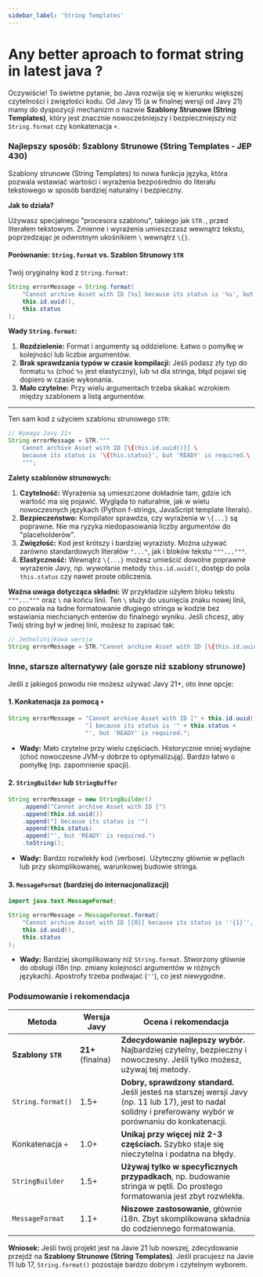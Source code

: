 ```yaml
---
sidebar_label: 'String Templates'
---
```


# Any better aproach to format string in latest java ?


Oczywiście! To świetne pytanie, bo Java rozwija się w kierunku większej czytelności i zwięzłości kodu. Od Javy 15 (a w finalnej wersji od Javy 21) mamy do dyspozycji mechanizm o nazwie **Szablony Strunowe (String Templates)**, który jest znacznie nowocześniejszy i bezpieczniejszy niż `String.format` czy konkatenacja `+`.

### Najlepszy sposób: Szablony Strunowe (String Templates - JEP 430)

Szablony strunowe (String Templates) to nowa funkcja języka, która pozwala wstawiać wartości i wyrażenia bezpośrednio do literału tekstowego w sposób bardziej naturalny i bezpieczny.

**Jak to działa?**

Używasz specjalnego "procesora szablonu", takiego jak `STR.`, przed literałem tekstowym. Zmienne i wyrażenia umieszczasz wewnątrz tekstu, poprzedzając je odwrotnym ukośnikiem `\` wewnątrz `\{}`.

#### Porównanie: `String.format` vs. Szablon Strunowy `STR`

Twój oryginalny kod z `String.format`:
```java
String errorMessage = String.format(
    "Cannot archive Asset with ID [%s] because its status is '%s', but 'READY' is required.",
    this.id.uuid(),
    this.status
);
```
**Wady `String.format`:**
1.  **Rozdzielenie:** Format i argumenty są oddzielone. Łatwo o pomyłkę w kolejności lub liczbie argumentów.
2.  **Brak sprawdzania typów w czasie kompilacji:** Jeśli podasz zły typ do formatu `%s` (choć `%s` jest elastyczny), lub `%d` dla stringa, błąd pojawi się dopiero w czasie wykonania.
3.  **Mało czytelne:** Przy wielu argumentach trzeba skakać wzrokiem między szablonem a listą argumentów.

---

Ten sam kod z użyciem szablonu strunowego `STR`:
```java
// Wymaga Javy 21+
String errorMessage = STR."""
    Cannot archive Asset with ID [\{this.id.uuid()}] \
    because its status is '\{this.status}', but 'READY' is required.\
    """;
```

**Zalety szablonów strunowych:**
1.  **Czytelność:** Wyrażenia są umieszczone dokładnie tam, gdzie ich wartość ma się pojawić. Wygląda to naturalnie, jak w wielu nowoczesnych językach (Python f-strings, JavaScript template literals).
2.  **Bezpieczeństwo:** Kompilator sprawdza, czy wyrażenia w `\{...}` są poprawne. Nie ma ryzyka niedopasowania liczby argumentów do "placeholderów".
3.  **Zwięzłość:** Kod jest krótszy i bardziej wyrazisty. Można używać zarówno standardowych literałów `"..."`, jak i bloków tekstu `"""..."""`.
4.  **Elastyczność:** Wewnątrz `\{...}` możesz umieścić dowolne poprawne wyrażenie Javy, np. wywołanie metody `this.id.uuid()`, dostęp do pola `this.status` czy nawet proste obliczenia.

**Ważna uwaga dotycząca składni:**
W przykładzie użyłem bloku tekstu `"""..."""` oraz `\` na końcu linii. Ten `\` służy do usunięcia znaku nowej linii, co pozwala na ładne formatowanie długiego stringa w kodzie bez wstawiania niechcianych enterów do finalnego wyniku. Jeśli chcesz, aby Twój string był w jednej linii, możesz to zapisać tak:

```java
// Jednolinijkowa wersja
String errorMessage = STR."Cannot archive Asset with ID [\{this.id.uuid()}] because its status is '\{this.status}', but 'READY' is required.";
```

### Inne, starsze alternatywy (ale gorsze niż szablony strunowe)

Jeśli z jakiegoś powodu nie możesz używać Javy 21+, oto inne opcje:

#### 1. Konkatenacja za pomocą `+`
```java
String errorMessage = "Cannot archive Asset with ID [" + this.id.uuid() +
                      "] because its status is '" + this.status +
                      "', but 'READY' is required.";
```
*   **Wady:** Mało czytelne przy wielu częściach. Historycznie mniej wydajne (choć nowoczesne JVM-y dobrze to optymalizują). Bardzo łatwo o pomyłkę (np. zapomnienie spacji).

#### 2. `StringBuilder` lub `StringBuffer`
```java
String errorMessage = new StringBuilder()
    .append("Cannot archive Asset with ID [")
    .append(this.id.uuid())
    .append("] because its status is '")
    .append(this.status)
    .append("', but 'READY' is required.")
    .toString();
```
*   **Wady:** Bardzo rozwlekły kod (verbose). Użyteczny głównie w pętlach lub przy skomplikowanej, warunkowej budowie stringa.

#### 3. `MessageFormat` (bardziej do internacjonalizacji)
```java
import java.text.MessageFormat;

String errorMessage = MessageFormat.format(
    "Cannot archive Asset with ID [{0}] because its status is ''{1}'', but ''READY'' is required.",
    this.id.uuid(),
    this.status
);
```
*   **Wady:** Bardziej skomplikowany niż `String.format`. Stworzony głównie do obsługi i18n (np. zmiany kolejności argumentów w różnych językach). Apostrofy trzeba podwajać (`''`), co jest niewygodne.

### Podsumowanie i rekomendacja

| Metoda                    | Wersja Javy       | Ocena i rekomendacja                                                                                                                                                             |
| ------------------------- | ----------------- | -------------------------------------------------------------------------------------------------------------------------------------------------------------------------------- |
| **Szablony `STR`**        | **21+** (finalna) | **Zdecydowanie najlepszy wybór.** Najbardziej czytelny, bezpieczny i nowoczesny. Jeśli tylko możesz, używaj tej metody.                                                           |
| `String.format()`         | 1.5+              | **Dobry, sprawdzony standard.** Jeśli jesteś na starszej wersji Javy (np. 11 lub 17), jest to nadal solidny i preferowany wybór w porównaniu do konkatenacji.                       |
| Konkatenacja `+`          | 1.0+              | **Unikaj przy więcej niż 2-3 częściach.** Szybko staje się nieczytelna i podatna na błędy.                                                                                       |
| `StringBuilder`           | 1.5+              | **Używaj tylko w specyficznych przypadkach**, np. budowanie stringa w pętli. Do prostego formatowania jest zbyt rozwlekła.                                                        |
| `MessageFormat`           | 1.1+              | **Niszowe zastosowanie**, głównie i18n. Zbyt skomplikowana składnia do codziennego formatowania.                                                                                   |

**Wniosek:** Jeśli twój projekt jest na Javie 21 lub nowszej, zdecydowanie przejdź na **Szablony Strunowe (String Templates)**. Jeśli pracujesz na Javie 11 lub 17, `String.format()` pozostaje bardzo dobrym i czytelnym wyborem.